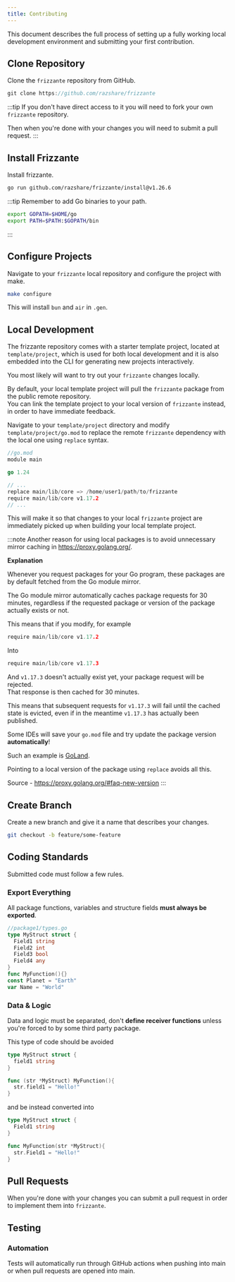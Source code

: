 ```yaml
---
title: Contributing
---
```



This document describes the full process of setting up a fully working local development environment and submitting your first contribution.

## Clone Repository

Clone the `frizzante` repository from GitHub.

```go
git clone https://github.com/razshare/frizzante
```

:::tip
If you don't have direct access to it you will need to fork your own `frizzante` repository.

Then when you're done with your changes you will need to submit a pull request.
:::

## Install Frizzante

Install frizzante.

```sh
go run github.com/razshare/frizzante/install@v1.26.6
```

:::tip
Remember to add Go binaries to your path.

```sh
export GOPATH=$HOME/go
export PATH=$PATH:$GOPATH/bin
```
:::

## Configure Projects

Navigate to your `frizzante` local repository and configure the project with make.

```sh
make configure
```

This will install `bun` and `air` in `.gen`.

## Local Development

The frizzante repository comes with a starter template project, located at `template/project`, which is used for both local development and it is also embedded into the CLI for generating new projects interactively.

You most likely will want to try out your `frizzante` changes locally.

By default, your local template project will pull the `frizzante` package from the public remote repository.\
You can link the template project to your local version of `frizzante` instead, in order to have immediate feedback.

Navigate to your `template/project` directory and modify `template/project/go.mod` to replace the remote `frizzante` dependency with the local one using `replace` syntax.


```go
//go.mod
module main

go 1.24

// ...
replace main/lib/core => /home/user1/path/to/frizzante
require main/lib/core v1.17.2
// ...
```

This will make it so that changes to your local `frizzante` project are immediately picked up when building your local template project.

:::note
Another reason for using local packages is to avoid unnecessary mirror caching in https://proxy.golang.org/.

**Explanation**

Whenever you request packages for your Go program, these packages are by default fetched from the Go module mirror.

The Go module mirror automatically caches package requests for 30 minutes, regardless if the requested package or version of the package actually exists or not.

This means that if you modify, for example

```go
require main/lib/core v1.17.2
```

Into

```go
require main/lib/core v1.17.3
```

And `v1.17.3` doesn't actually exist yet, your package request will be rejected.\
That response is then cached for 30 minutes.

This means that subsequent requests for `v1.17.3` will fail until the cached state is evicted, even if in the meantime `v1.17.3` has actually been published.

Some IDEs will save your `go.mod` file and try update the package version **automatically**!

Such an example is [GoLand](https://www.jetbrains.com/go).

Pointing to a local version of the package using `replace` avoids all this.

Source - https://proxy.golang.org/#faq-new-version
:::

## Create Branch

Create a new branch and give it a name that describes your changes.

```sh
git checkout -b feature/some-feature
```

## Coding Standards

Submitted code must follow a few rules.


### Export Everything

All package functions, variables and structure fields **must always be exported**.

```go
//package1/types.go
type MyStruct struct {
  Field1 string
  Field2 int
  Field3 bool
  Field4 any
}
func MyFunction(){}
const Planet = "Earth"
var Name = "World"
```

### Data & Logic

Data and logic must be separated, don't **define receiver functions** unless you're forced
to by some third party package.

This type of code should be avoided

```go
type MyStruct struct {
  field1 string
}

func (str *MyStruct) MyFunction(){
  str.field1 = "Hello!"
}
```

and be instead converted into

```go
type MyStruct struct {
  Field1 string
}

func MyFunction(str *MyStruct){
  str.Field1 = "Hello!"
}
```

## Pull Requests

When you're done with your changes you can submit a pull request in order to implement them into `frizzante`.

## Testing

### Automation

Tests will automatically run through GitHub actions when pushing into main or when pull requests are opened into main.